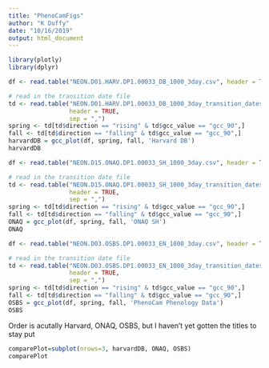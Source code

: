 ```yaml
---
title: "PhenoCamFigs"
author: "K Duffy"
date: "10/16/2019"
output: html_document
---
```


```r
library(plotly)
library(dplyr)
```

```r

df <- read.table("NEON.D01.HARV.DP1.00033_DB_1000_3day.csv", header = TRUE, sep = ",")

# read in the transition date file
td <- read.table("NEON.D01.HARV.DP1.00033_DB_1000_3day_transition_dates.csv",
                 header = TRUE,
                 sep = ",")
spring <- td[td$direction == "rising" & td$gcc_value == "gcc_90",]
fall <- td[td$direction == "falling" & td$gcc_value == "gcc_90",]
harvardDB = gcc_plot(df, spring, fall, 'Harvard DB')
harvardDB
```
```r
df <- read.table("NEON.D15.ONAQ.DP1.00033_SH_1000_3day.csv", header = TRUE, sep = ",")

# read in the transition date file
td <- read.table("NEON.D15.ONAQ.DP1.00033_SH_1000_3day_transition_dates.csv",
                 header = TRUE,
                 sep = ",")
spring <- td[td$direction == "rising" & td$gcc_value == "gcc_90",]
fall <- td[td$direction == "falling" & td$gcc_value == "gcc_90",]
ONAQ = gcc_plot(df, spring, fall, 'ONAQ SH')
ONAQ
```

```r
df <- read.table("NEON.D03.OSBS.DP1.00033_EN_1000_3day.csv", header = TRUE, sep = ",")

# read in the transition date file
td <- read.table("NEON.D03.OSBS.DP1.00033_EN_1000_3day_transition_dates.csv",
                 header = TRUE,
                 sep = ",")
spring <- td[td$direction == "rising" & td$gcc_value == "gcc_90",]
fall <- td[td$direction == "falling" & td$gcc_value == "gcc_90",]
OSBS = gcc_plot(df, spring, fall, 'PhenoCam Phenology Data')
OSBS
```
Order is acutally Harvard, ONAQ, OSBS, but I haven't yet gotten the titles to stay put
```r
comparePlot=subplot(nrows=3, harvardDB, ONAQ, OSBS)
comparePlot
```
